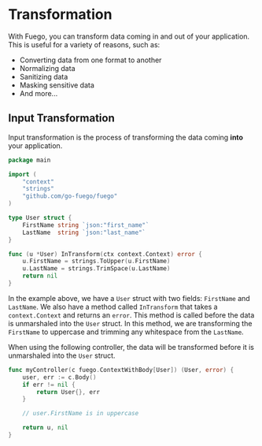 
# Transformation

With Fuego, you can transform data coming in and out of your application. This is useful for a variety of reasons, such as:

- Converting data from one format to another
- Normalizing data
- Sanitizing data
- Masking sensitive data
- And more...

<FlowChart selected="Transformation" />

## Input Transformation

Input transformation is the process of transforming the data coming **into** your application.

```go
package main

import (
	"context"
	"strings"
	"github.com/go-fuego/fuego"
)

type User struct {
	FirstName string `json:"first_name"`
	LastName  string `json:"last_name"`
}

func (u *User) InTransform(ctx context.Context) error {
	u.FirstName = strings.ToUpper(u.FirstName)
	u.LastName = strings.TrimSpace(u.LastName)
	return nil
}
```

In the example above, we have a `User` struct with two fields: `FirstName` and `LastName`. We also have a method called `InTransform` that takes a `context.Context` and returns an `error`. This method is called before the data is unmarshaled into the `User` struct. In this method, we are transforming the `FirstName` to uppercase and trimming any whitespace from the `LastName`.

When using the following controller, the data will be transformed before it is unmarshaled into the `User` struct.

```go
func myController(c fuego.ContextWithBody[User]) (User, error) {
	user, err := c.Body()
	if err != nil {
		return User{}, err
	}

	// user.FirstName is in uppercase

	return u, nil
}
```
